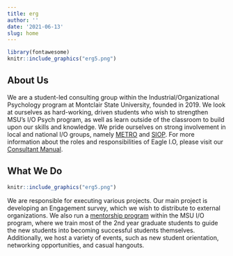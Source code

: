 ```yaml
---
title: erg
author: ''
date: '2021-06-13'
slug: home
---
```


```r

library(fontawesome)
knitr::include_graphics("erg5.png")
```

## About Us  

We are a student-led consulting group within the Industrial/Organizational Psychology program at Montclair State University, founded in 2019. We look at ourselves as hard-working, driven students who wish to strengthen MSU's I/O Psych program, as well as learn outside of the classroom to build upon our skills and knowledge. We pride ourselves on strong involvement in local and national I/O groups, namely [METRO](https://metroapppsych.com/) and [SIOP](https://siop.org). For more information about the roles and responsibilities of Eagle I.O, please visit our [Consultant Manual](https://bookdown.org/kulasj/eagleiomanual/). 

## What We Do  

```r
knitr::include_graphics("erg5.png")
```

We are responsible for executing various projects. Our main project is developing an Engagement survey, which we wish to distribute to external organizations. We also run a [mentorship program](https://bookdown.org/kulasj/mentorship/) within the MSU I/O program, where we train most of the 2nd year graduate students to guide the new students into becoming successful students themselves. Additionally, we host a variety of events, such as new student orientation, networking opportunities, and casual hangouts. 

